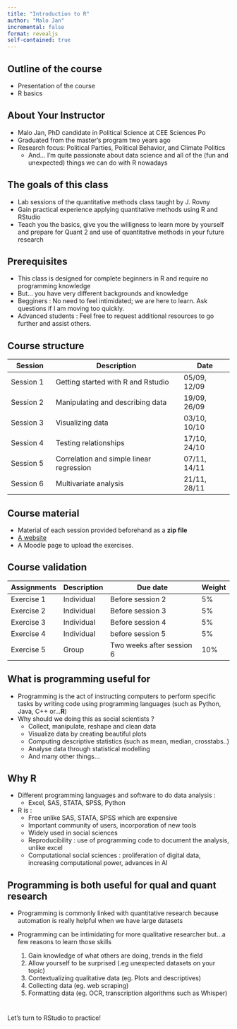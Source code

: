 ```yaml
---
title: "Introduction to R"
author: "Malo Jan"
incremental: false
format: revealjs
self-contained: true
---
```


## Outline of the course

-   Presentation of the course
-   R basics

## About Your Instructor {.smaller}

-   Malo Jan, PhD candidate in Political Science at CEE Sciences Po
-   Graduated from the master's program two years ago
-   Research focus: Political Parties, Political Behavior, and Climate Politics
    -   And... I'm quite passionate about data science and all of the (fun and unexpected) things we can do with R nowadays

## The goals of this class {.smaller}

-   Lab sessions of the quantitative methods class taught by J. Rovny
-   Gain practical experience applying quantitative methods using R and RStudio
-   Teach you the basics, give you the willigness to learn more by yourself and prepare for Quant 2 and use of quantitative methods in your future research

## Prerequisites {.smaller}

-   This class is designed for complete beginners in R and require no programming knowledge
-   But... you have very different backgrounds and knowledge
-   Begginers : No need to feel intimidated; we are here to learn. Ask questions if I am moving too quickly.
-   Advanced students : Feel free to request additional resources to go further and assist others.

## Course structure {.smaller}

| Session   | Description                              | Date |
|-----------|-------------------------------|------------|
| Session 1 | Getting started with R and Rstudio       |  05/09, 12/09   |
| Session 2 | Manipulating and describing data         |  19/09, 26/09    |
| Session 3 | Visualizing data                         |  03/10, 10/10    |
| Session 4 | Testing relationships                    |  17/10, 24/10    |
| Session 5 | Correlation and simple linear regression |  07/11, 14/11   |
| Session 6 | Multivariate analysis                    |  21/11, 28/11    |


## Course material {.smaller}

-   Material of each session provided beforehand as a **zip file**
-   [A website](https://malo-jn.quarto.pub/introduction-to-r/)
-   A Moodle page to upload the exercises.

## Course validation

| Assignments | Description | Due date | Weight |
|-------------|-------------|------|--------|
| Exercise 1  | Individual  |  Before session 2   |  5%   |
| Exercise 2  | Individual  |  Before session 3   |  5%   |
| Exercise 3  | Individual  |  Before session 4   |  5%   |
| Exercise 4  | Individual  |  before session 5   |  5%   |
| Exercise 5 | Group  |  Two weeks after session 6  |  10%   |

## What is programming useful for {.smaller}

-   Programming is the act of instructing computers to perform specific tasks by writing code using programming languages (such as Python, Java, C++ or...**R**)
-   Why should we doing this as social scientists ?
    -   Collect, manipulate, reshape and clean data
    -   Visualize data by creating beautiful plots
    -   Computing descriptive statistics (such as mean, median, crosstabs..)
    -   Analyse data through statistical modelling
    -   And many other things...

## Why R {.smaller}

- Different programming languages and software to do data analysis :
  - Excel, SAS, STATA, SPSS, Python
- R is : 
  - Free unlike SAS, STATA, SPSS which are expensive
  - Important community of users, incorporation of new tools
  - Widely used in social sciences
  - Reproducibility : use of programming code to document the analysis, unlike excel
  - Computational social sciences : proliferation of digital data, increasing computational power, advances in AI
  
## Programming is both useful for qual and quant research {.smaller}

-   Programming is commonly linked with quantitative research because automation is really helpful when we have large datasets
-   Programming can be intimidating for more qualitative researcher but...a few reasons to learn those skills

    1. Gain knowledge of what others are doing, trends in the field
    2. Allow yourself to be surprised (.eg unexpected datasets on your topic)
    3. Contextualizing qualitative data (eg. Plots and descriptives)
    4. Collecting data (eg. web scraping)
    5. Formatting data (eg. OCR, transcription algorithms such as Whisper)

# 

Let's turn to RStudio to practice!
